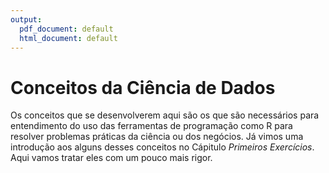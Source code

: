 ```yaml
---
output:
  pdf_document: default
  html_document: default
---
```


# Conceitos da Ciência de Dados

Os conceitos que se desenvolverem aqui são os que são necessários para entendimento do uso das ferramentas de programação como R para resolver problemas práticas da ciência ou dos negócios. Já vimos uma introdução aos alguns desses conceitos no Cápitulo *Primeiros Exercícios*. Aqui vamos tratar eles com um pouco mais rigor.

